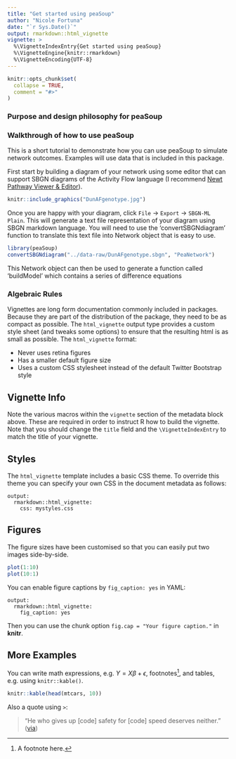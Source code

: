 ```yaml
---
title: "Get started using peaSoup"
author: "Nicole Fortuna"
date: "`r Sys.Date()`"
output: rmarkdown::html_vignette
vignette: >
  %\VignetteIndexEntry{Get started using peaSoup}
  %\VignetteEngine{knitr::rmarkdown}
  %\VignetteEncoding{UTF-8}
---
```


```r
knitr::opts_chunk$set(
  collapse = TRUE,
  comment = "#>"
)
```

### Purpose and design philosophy for peaSoup

### Walkthrough of how to use peaSoup

This is a short tutorial to demonstrate how you can use peaSoup to simulate network outcomes. Examples will use data that is included in this package.

First start by building a diagram of your network using some editor that can support SBGN diagrams of the Activity Flow language (I recommend [Newt Pathway Viewer & Editor](https://web.newteditor.org/)). 

```r
knitr::include_graphics("DunAFgenotype.jpg")
```

Once you are happy with your diagram, click `File` -> `Export` -> `SBGN-ML Plain`. This will generate a text file representation of your diagram using SBGN markdown language. You will need to use the 'convertSBGNdiagram' function to translate this text file into Network object that is easy to use.

```r
library(peaSoup)
convertSBGNdiagram("../data-raw/DunAFgenotype.sbgn", "PeaNetwork")
```

This Network object can then be used to generate a function called 'buildModel' which contains a series of difference equations 


### Algebraic Rules 


Vignettes are long form documentation commonly included in packages. Because they are part of the distribution of the package, they need to be as compact as possible. The `html_vignette` output type provides a custom style sheet (and tweaks some options) to ensure that the resulting html is as small as possible. The `html_vignette` format:

- Never uses retina figures
- Has a smaller default figure size
- Uses a custom CSS stylesheet instead of the default Twitter Bootstrap style

## Vignette Info

Note the various macros within the `vignette` section of the metadata block above. These are required in order to instruct R how to build the vignette. Note that you should change the `title` field and the `\VignetteIndexEntry` to match the title of your vignette.

## Styles

The `html_vignette` template includes a basic CSS theme. To override this theme you can specify your own CSS in the document metadata as follows:

    output: 
      rmarkdown::html_vignette:
        css: mystyles.css

## Figures

The figure sizes have been customised so that you can easily put two images side-by-side. 

```r
plot(1:10)
plot(10:1)
```

You can enable figure captions by `fig_caption: yes` in YAML:

    output:
      rmarkdown::html_vignette:
        fig_caption: yes

Then you can use the chunk option `fig.cap = "Your figure caption."` in **knitr**.

## More Examples

You can write math expressions, e.g. $Y = X\beta + \epsilon$, footnotes^[A footnote here.], and tables, e.g. using `knitr::kable()`.

```r
knitr::kable(head(mtcars, 10))
```

Also a quote using `>`:

> "He who gives up [code] safety for [code] speed deserves neither."
([via](https://twitter.com/hadleywickham/status/504368538874703872))
